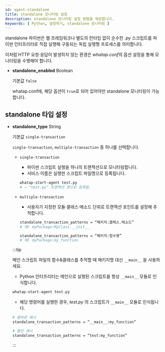 ```yaml
---
id: agent-standalone
title: standalone 모니터링 설정
description: standalone 모니터링 설정 방법을 제공합니다.
keywords: [ Python, 설정하기, standalone 모니터링 ]
---
```


standalone 파이썬은 웹 프레임워크나 별도의 런타임 없이 순수한 *.py* 스크립트를 파이썬 인터프리터로 직접 실행해 구동되는 독립 실행형 프로세스를 의미합니다. 

이처럼 HTTP 요청·응답이 발생하지 않는 환경은 *whatap.conf*의 옵션 설정을 통해 모니터링을 수행해야 합니다.

* **standalone_enabled** <span class='type'>Boolean</span>

    기본값 `false`

    whatap.conf에, 해당 옵션이 `true`로 되어 있어야만 standalone 모니터링이 가능합니다.

## standalone 타입 설정

* **standalone_type** <span class='type'>String</span>

    기본값 `single-transaction`

    `single-transaction`, `multiple-transaction` 중 하나를 선택합니다.

    * `single-transaction`
    
        * 파이썬 스크립트 실행을 하나의 트랜잭션으로 모니터링합니다.
        * 서비스 이름은 실행한 스크립트 파일명으로 등록됩니다.
    
        ```bash
        whatap-start-agent test.py
        # → "test.py" 트랜잭션 명으로 등록됨.
        ```

    * `multiple-transaction`

        * 사용자가 지정한 모듈·클래스·메소드 단위로 트랜잭션 포인트를 설정해 추적합니다.

        ```bash title="클래스 단위 추적 시"
        standalone_transaction_patterns = “패키지:클래스.메소드”
        # 예) myPackage:MyClass.__init__
        ```

        ```bash title="함수 단위 추적 시"
        standalone_transaction_patterns = “패키지:함수명”
        # 예) myPackage:my_function
        ```

    :::tip

    메인 스크립트 파일의 함수&클래스를 추적할 때 패키지명 대신 `__main__` 을 사용하세요.

    * Python 인터프리터는 메인으로 실행된 스크립트를 항상 `__main__` 모듈로 인식합니다.

    ```bash title="예시"
    whatap-start-agent test.py
    ```

    * 해당 명령어를 실행한 경우, *test.py* 의 스크립트가 `__main__` 모듈로 인식됩니다.

    ```bash
    # 올바른 예시
    standalone_transaction_patterns = “__main__:my_function”

    # 틀린 예시
    standalone_transaction_patterns = “test:my_function”
    ```

    :::